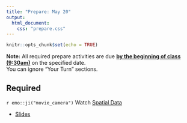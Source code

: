 ```yaml
---
title: "Prepare: May 20"
output: 
  html_document:
    css: "prepare.css"
---
```


```r
knitr::opts_chunk$set(echo = TRUE)
```

**Note:** All required prepare activities are due **<u>by the beginning of class (9:30am)</u>** on the specified date.
<br>
You can ignore "Your Turn" sections. 

## Required 

`r emo::ji("movie_camera")` Watch [Spatial Data](https://warpwire.duke.edu/w/Yw4GAA/)

- [Slides](https://sta199-summer22.netlify.app/slides/spatial.html#1)
